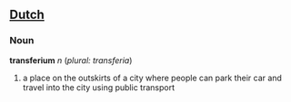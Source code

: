 ==[[Dutch]]==
===Noun===
'''transferium''' ''n'' (''plural: transferia'')
#a place on the outskirts of a city where people can park their car and travel into the city using public transport